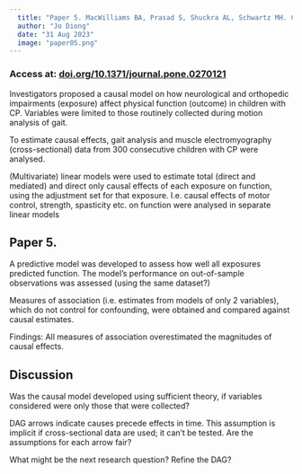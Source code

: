 ```yaml
---
  title: "Paper 5. MacWilliams BA, Prasad S, Shuckra AL, Schwartz MH. Causal factors affecting gross motor function in children diagnosed with cerebral palsy. PloS One 2022;17(7):e0270121."
  author: "Jo Diong"
  date: "31 Aug 2023"
  image: "paper05.png"
---
```


### Access at: [doi.org/10.1371/journal.pone.0270121 ](https://doi.org/10.1371/journal.pone.0270121)

Investigators proposed a causal model on how neurological and orthopedic impairments (exposure) affect physical function (outcome) in children with CP.
Variables were limited to those routinely collected during motion analysis of gait.

To estimate causal effects, gait analysis and muscle electromyography (cross-sectional) data from 300 consecutive children with CP were analysed.

(Multivariate) linear models were used to estimate total (direct and mediated) and direct only causal effects of each exposure on function, using the adjustment set for that exposure. I.e. causal effects of motor control, strength, spasticity etc. on function were analysed in separate linear models

## Paper 5.

A predictive model was developed to assess how well all exposures predicted function.
The model's performance on out-of-sample observations was assessed (using the same dataset?)

Measures of association (i.e. estimates from models of only 2 variables), which do not control for confounding, were obtained and compared against causal estimates.

Findings: All measures of association overestimated the magnitudes of causal effects.

## Discussion

Was the causal model developed using sufficient theory, if variables considered were only those that were collected?

DAG arrows indicate causes precede effects in time. This assumption is implicit if cross-sectional data are used; it can't be tested. Are the assumptions for each arrow fair?

What might be the next research question? Refine the DAG?
